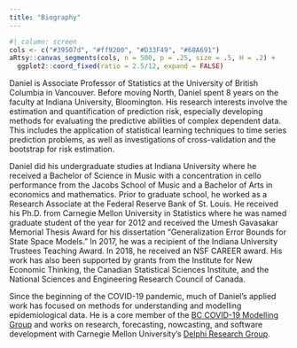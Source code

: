 ```yaml
---
title: "Biography"
---
```


```r
#| column: screen
cols <- c("#39507d", "#ff9200", "#D33F49", "#68A691")
aRtsy::canvas_segments(cols, n = 500, p = .25, size = .5, H = .2) +
  ggplot2::coord_fixed(ratio = 2.5/12, expand = FALSE)
```

Daniel is Associate Professor of Statistics at the University of British Columbia in Vancouver. Before moving North, Daniel spent 8 years on the faculty at Indiana University, Bloomington. His research interests involve the estimation and quantification of prediction risk, especially developing methods for evaluating the predictive abilities of complex dependent data. This includes the application of statistical learning techniques to time series prediction problems, as well as investigations of cross-validation and the bootstrap for risk estimation.

Daniel did his undergraduate studies at Indiana University where he received a Bachelor of Science in Music with a concentration in cello performance from the Jacobs School of Music and a Bachelor of Arts in economics and mathematics. Prior to graduate school, he worked as a Research Associate at the Federal Reserve Bank of St. Louis. He received his Ph.D. from Carnegie Mellon University in Statistics where he was named graduate student of the year for 2012 and received the Umesh Gavasakar Memorial Thesis Award for his dissertation "Generalization Error Bounds for State Space Models." In 2017, he was a recipient of the Indiana University Trustees Teaching Award. In 2018, he received an NSF CAREER award. His work has also been supported by grants from the Institute for New Economic Thinking, the Canadian Statistical Sciences Institute, and the National Sciences and Engineering Research Council of Canada. 

Since the beginning of the COVID-19 pandemic, much of Daniel's applied work has focused on methods for understanding and modelling epidemiological data. He is a core member of the [BC COVID-19 Modelling Group](https://bccovid-19group.ca) and works on research, forecasting, nowcasting, and software development with Carnegie Mellon University's [Delphi Research Group](https://delphi.cmu.edu).
